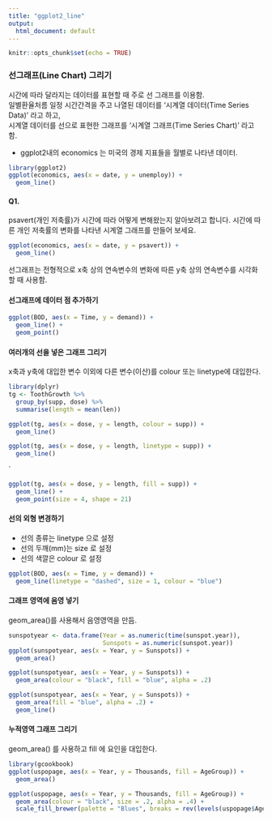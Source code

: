 ```yaml
---
title: "ggplot2_line"
output:
  html_document: default
---
```


```r
knitr::opts_chunk$set(echo = TRUE)
```

### 선그래프(Line Chart) 그리기

시간에 따라 달라지는 데이터를 표현할 때 주로 선 그래프를 이용함.\
일별환율처름 일정 시간간격을 주고 나열된 데이터를 '시계열 데이터(Time Series Data)' 라고 하고, \
시계열 데이터를 선으로 표현한 그래프를 '시계열 그래프(Time Series Chart)' 라고 함. 

- ggplot2내의 economics 는 미국의 경제 지표들을 월별로 나타낸 데이터.

```r
library(ggplot2)
ggplot(economics, aes(x = date, y = unemploy)) +
  geom_line()
```

#### Q1.
psavert(개인 저축률)가 시간에 따라 어떻게 변해왔는지 알아보려고 합니다. 시간에 따른 개인 저축률의 변화를 나타낸 시계열 그래프를 만들어 보세요. 

```r
ggplot(economics, aes(x = date, y = psavert)) +
  geom_line()
```

선그래프는 전형적으로 x축 상의 연속변수의 변화에 따른 y축 상의 연속변수를 시각화할 때 사용함. 

#### 선그래프에 데이터 점 추가하기

```r
ggplot(BOD, aes(x = Time, y = demand)) +
  geom_line() +
  geom_point()
```

#### 여러개의 선을 넣은 그래프 그리기

x축과 y축에 대입한 변수 이외에 다른 변수(이산)를 colour 또는 linetype에 대입한다. 


```r
library(dplyr)
tg <- ToothGrowth %>% 
  group_by(supp, dose) %>% 
  summarise(length = mean(len))

ggplot(tg, aes(x = dose, y = length, colour = supp)) +
  geom_line()
```


```r
ggplot(tg, aes(x = dose, y = length, linetype = supp)) +
  geom_line()
```
`

```r
ggplot(tg, aes(x = dose, y = length, fill = supp)) +
  geom_line() +
  geom_point(size = 4, shape = 21)
```

#### 선의 외형 변경하기

- 선의 종류는 linetype 으로 설정
- 선의 두깨(mm)는 size 로 설정
- 선의 색깔은 colour 로 설정

```r
ggplot(BOD, aes(x = Time, y = demand)) +
  geom_line(linetype = "dashed", size = 1, colour = "blue")
```

#### 그래프 영역에 음영 넣기

geom_area()를 사용해서 음영영역을 만듬. 

```r
sunspotyear <- data.frame(Year = as.numeric(time(sunspot.year)), 
                          Sunspots = as.numeric(sunspot.year))
ggplot(sunspotyear, aes(x = Year, y = Sunspots)) +
  geom_area()
```

```r
ggplot(sunspotyear, aes(x = Year, y = Sunspots)) +
  geom_area(colour = "black", fill = "blue", alpha = .2)
```

```r
ggplot(sunspotyear, aes(x = Year, y = Sunspots)) +
  geom_area(fill = "blue", alpha = .2) +
  geom_line()
```

#### 누적영역 그래프 그리기

geom_area() 를 사용하고 fill 에 요인을 대입한다. 

```r
library(gcookbook)
ggplot(uspopage, aes(x = Year, y = Thousands, fill = AgeGroup)) +
  geom_area()
```

```r
ggplot(uspopage, aes(x = Year, y = Thousands, fill = AgeGroup)) +
  geom_area(colour = "black", size = .2, alpha = .4) +
  scale_fill_brewer(palette = "Blues", breaks = rev(levels(uspopage$AgeGroup)))
```
